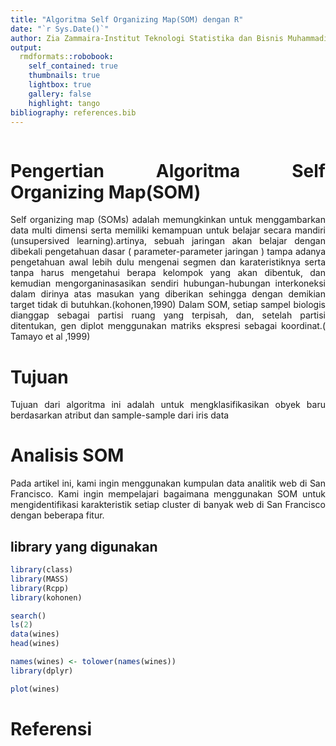 ```yaml
---
title: "Algoritma Self Organizing Map(SOM) dengan R"
date: "`r Sys.Date()`"
author: Zia Zammaira-Institut Teknologi Statistika dan Bisnis Muhammadiyah
output:
  rmdformats::robobook:
    self_contained: true
    thumbnails: true
    lightbox: true
    gallery: false
    highlight: tango
bibliography: references.bib
---
```


```{=html}
<style>
body{ 
text-align: justify}
</style>
```
```r
```


# Pengertian Algoritma Self Organizing Map(SOM) 
Self organizing map (SOMs) adalah memungkinkan untuk menggambarkan data multi dimensi serta memiliki kemampuan untuk belajar secara mandiri (unsupersived learning).artinya, sebuah jaringan akan belajar dengan dibekali pengetahuan dasar ( parameter-parameter jaringan ) tampa adanya pengetahuan awal lebih dulu mengenai segmen dan karateristiknya serta tanpa harus mengetahui berapa kelompok  yang akan dibentuk, dan kemudian mengorganinasasikan sendiri hubungan-hubungan interkoneksi dalam dirinya atas masukan yang diberikan sehingga dengan demikian target tidak di butuhkan.(kohonen,1990)
Dalam SOM, setiap sampel biologis dianggap sebagai partisi ruang yang terpisah, dan, setelah partisi ditentukan, gen diplot menggunakan matriks ekspresi sebagai koordinat.( Tamayo et al ,1999)

# Tujuan 
Tujuan dari algoritma ini adalah untuk mengklasifikasikan obyek baru berdasarkan atribut dan sample-sample dari iris data

# Analisis SOM
Pada artikel ini, kami ingin menggunakan kumpulan data analitik web di San Francisco. Kami ingin mempelajari bagaimana menggunakan SOM untuk mengidentifikasi karakteristik setiap cluster di banyak web di San Francisco dengan beberapa fitur.

## library yang digunakan

```r
library(class)
library(MASS)
library(Rcpp)
library(kohonen)
```

```r
search()
ls(2)
data(wines)
head(wines)
```

```r
names(wines) <- tolower(names(wines))
library(dplyr)
```
```r
plot(wines)
```


























# Referensi







 
